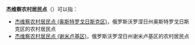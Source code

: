 '''杰维察农村居民点'''（{{lang-ru|Девицкое сельское поселение}}）可以指：
* [[杰维察农村居民点_(奥斯特罗戈日斯克区)|杰维察农村居民点 (奥斯特罗戈日斯克区)]]，俄罗斯沃罗涅日州奥斯特罗戈日斯克区的农村居民点
* [[杰维察农村居民点_(谢米卢基区)|杰维察农村居民点 (谢米卢基区)]]，俄罗斯沃罗涅日州谢米卢基区的农村居民点

{{disambig|cat=俄语译名消歧义}}